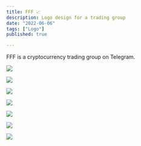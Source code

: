 ```yaml
---
title: FFF 📈
description: Logo design for a trading group
date: "2022-06-06"
tags: ["Logo"]
published: true

---
```


FFF is a cryptocurrency trading group on Telegram.

![](/fff-1.webp)

![](/fff-2.webp)

![](/fff-3.webp)

![](/fff-4.webp)

![](/fff-5.webp)

![](/fff-6.webp)

![](/fff-7.webp)
